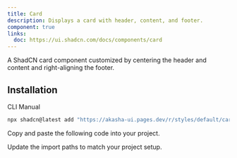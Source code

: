 ```yaml
---
title: Card
description: Displays a card with header, content, and footer.
component: true
links:
  doc: https://ui.shadcn.com/docs/components/card
---
```


A ShadCN card component customized by centering the header and content and right-aligning the footer.

<ComponentPreview name="card-demo" description="A card " />

## Installation

<Tabs defaultValue="cli">

<TabsList>
  <TabsTrigger value="cli">CLI</TabsTrigger>
  <TabsTrigger value="manual">Manual</TabsTrigger>
</TabsList>
<TabsContent value="cli">

```bash
npx shadcn@latest add "https://akasha-ui.pages.dev/r/styles/default/card.json"
```

</TabsContent>

<TabsContent value="manual">

<Steps>

<Step>Copy and paste the following code into your project.</Step>

<ComponentSource name="card" />

<Step>Update the import paths to match your project setup.</Step>

</Steps>

</TabsContent>

</Tabs>
